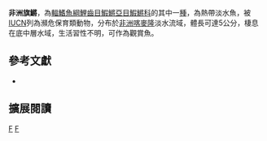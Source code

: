 {{Speciesbox 
| taxon = Aphyosemion amoenum
| status = EN
| status_system = IUCN3.1
| authority =  [[Radda_&_Pürzl|Radda & Pürzl]], 1976
| synonyms = 
}}
'''非洲旗鱂'''，為[[輻鰭魚綱|輻鰭魚綱]][[鯉齒目|鯉齒目]][[鰕鱂亞目|鰕鱂亞目]][[鰕鱂科|鰕鱂科]]的其中一[[種|種]]，為熱帶淡水魚，被[[IUCN|IUCN]]列為瀕危保育類動物，分布於[[非洲|非洲]][[喀麥隆|喀麥隆]]淡水流域，體長可達5公分，棲息在底中層水域，生活習性不明，可作為觀賞魚。

== 參考文獻 ==
*{{FishBase_species|genus=Aphyosemion|species=amoenum|year=2014|month=7}}

== 擴展閱讀 ==
{{refbegin}}
{{wikispecies-inline|Aphyosemion amoenum|非洲旗鱂}}
{{refend}}
{{Taxonbar|from=Q5621884}}

[[Category:觀賞魚|F]]
[[Category:旗鱂屬|F]]